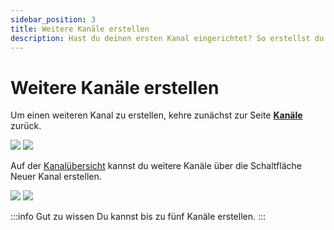 ```yaml
---
sidebar_position: 3
title: Weitere Kanäle erstellen
description: Hast du deinen ersten Kanal eingerichtet? So erstellst du noch mehr.
---
```


# Weitere Kanäle erstellen

Um einen weiteren Kanal zu erstellen, kehre zunächst zur Seite **[<OdyseeIcon type="atsign"/> Kanäle](https://odysee.com/$/channels)** zurück.

![](/img/de/homepage_profile_menu_open_arrow_to_channels_desktop_dark.png#dark)
![](/img/de/homepage_profile_menu_open_arrow_to_channels_desktop_light.png#light)


Auf der [Kanalübersicht](https://odysee.com/$/channels) kannst du weitere Kanäle über die Schaltfläche <OdyseeButton url="https://odysee.com/$/channel/new"><OdyseeIcon type="atsign"/> Neuer Kanal</OdyseeButton> erstellen.

![](/img/de/sync_more_channels_arrow_dark.png#dark)
![](/img/de/sync_more_channels_arrow_light.png#light)

:::info Gut zu wissen
Du kannst bis zu fünf Kanäle erstellen.
:::